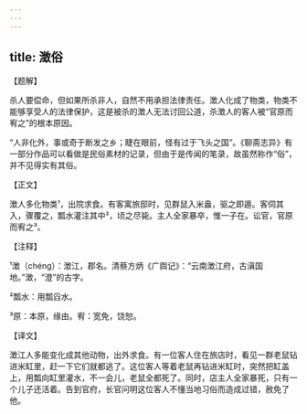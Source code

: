```yaml
---
---
---
```

title: 澂俗
---




【题解】


杀人要偿命，但如果所杀非人，自然不用承担法律责任。澂人化成了物类，物类不能够享受人的法律保护，这是被杀的澂人无法讨回公道，杀澂人的客人被“官原而宥之”的根本原因。

“人非化外，事或奇于断发之乡；睫在眼前，怪有过于飞头之国”。《聊斋志异》有一部分作品可以看做是民俗素材的记录，但由于是传闻的笔录，故虽然称作“俗”，并不见得实有其俗。


【正文】

澂人多化物类¹，出院求食。有客寓旅邸时，见群鼠入米盎，驱之即遁。客伺其入，骤覆之，瓢水灌注其中²，顷之尽毙。主人全家暴卒，惟一子在。讼官，官原而宥之³。

【注释】


¹澂（chéng）：澂江，郡名。清蔡方炳《广舆记》：“云南澂江府，古滇国地。”澂，“澄”的古字。

²瓢水：用瓢舀水。

³原：本原，缘由。宥：宽免，饶恕。





【译文】


澂江人多能变化成其他动物，出外求食。有一位客人住在旅店时，看见一群老鼠钻进米缸里，赶一下它们就都逃了。这位客人等着老鼠再钻进米缸时，突然把缸盖上，用瓢向缸里灌水，不一会儿，老鼠全都死了。同时，店主人全家暴死，只有一个儿子还活着。告到官府，长官问明这位客人不懂当地习俗而造成过错，赦免了他。